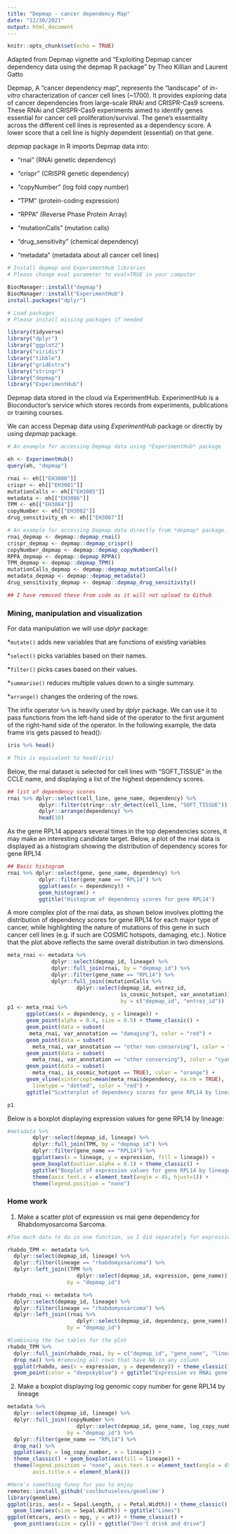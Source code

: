 ```yaml
---
title: "Depmap - cancer dependency Map"
date: "12/30/2021"
output: html_document
---
```


```r
knitr::opts_chunk$set(echo = TRUE)
```

######## Adapted from Depmap vignette and "Exploiting Depmap cancer dependency data using the depmap R package" by Theo Killian and Laurent Gatto

Depmap, A "cancer dependency map", represents the "landscape" of *in-vitro* characterization of cancer cell lines (~1700). It provides exploring data of cancer dependencies from large-scale RNAi and CRISPR-Cas9 screens. These RNAi and CRISPR-Cas9 experiments aimed to identify genes essential for cancer cell proliferation/survival. The gene's essentiality across the different cell lines is represented as a dependency score. A lower score that a cell line is highly dependent (essential) on that gene.


*depmap* package in R imports Depmap data into:

* “rnai” (RNAi genetic dependency)

* “crispr” (CRISPR genetic dependency)

* “copyNumber” (log fold copy number)

* “TPM” (protein-coding expression)

* “RPPA” (Reverse Phase Protein Array)

* “mutationCalls” (mutation calls)

* “drug_sensitivity” (chemical dependency)

* “metadata” (metadata about all cancer cell lines)

```r
# Install depmap and ExperimentHub libraries
# Please change eval parameter to eval=TRUE in your computer

BiocManager::install("depmap")
BiocManager::install("ExperimentHub")
install.packages("dplyr")
```

```r
# Load packages
# Please install missing packages if needed

library(tidyverse)
library("dplyr")
library("ggplot2")
library("viridis")
library("tibble")
library("gridExtra")
library("stringr")
library("depmap")
library("ExperimentHub")
```

Depmap data stored in the cloud via ExperimentHub. ExperimentHub is a Bioconductor's service which stores records from experiments, publications or training courses. 

We can access Depmap data using *ExperimentHub* package or directly by using *depmap* package.

```r
# An example for accessing Depmap data using *ExperimentHub* package 

eh <- ExperimentHub()
query(eh, "depmap")

rnai <- eh[["EH3080"]]
crispr <- eh[["EH3081"]]
mutationCalls <- eh[["EH3085"]]
metadata <- eh[["EH3086"]]
TPM <- eh[["EH3084"]]
copyNumber <- eh[["EH3082"]]
drug_sensitivity_eh <- eh[["EH3087"]]
```

```r
# An example for accessing Depmap data directly from *depmap* package. However, this way is much slower!!! 
rnai_depmap <- depmap::depmap_rnai()
crispr_depmap <- depmap::depmap_crispr()
copyNumber_depmap <- depmap::depmap_copyNumber()
RPPA_depmap <- depmap::depmap_RPPA()
TPM_depmap <- depmap::depmap_TPM()
mutationCalls_depmap <- depmap::depmap_mutationCalls()
metadata_depmap <- depmap::depmap_metadata()
drug_sensitivity_depmap <- depmap::depmap_drug_sensitivity()

## I have removed these from code as it will not upload to Github
```

### Mining, manipulation and visualization

For data manipulation we will use *dplyr* package:

*`mutate()` adds new variables that are functions of existing variables

*`select()` picks variables based on their names.

*`filter()` picks cases based on their values.

*`summarise()` reduces multiple values down to a single summary.

*`arrange()` changes the ordering of the rows.

The infix operator `%>%` is heavily used by *dplyr* package. We can use it to pass functions from the left-hand side of the operator to the first argument of the right-hand side of the operator. In the following example, the data frame iris gets passed to head():

```r
iris %>% head()

# This is equivalent to head(iris)
```

Below, the rnai dataset is selected for cell lines with “SOFT_TISSUE” in the CCLE name, and displaying a list of the highest dependency scores.

```r
## list of dependency scores
rnai %>% dplyr::select(cell_line, gene_name, dependency) %>%
          dplyr::filter(stringr::str_detect(cell_line, "SOFT_TISSUE")) %>%
          dplyr::arrange(dependency) %>%
          head(10)
```

As the gene RPL14 appears several times in the top dependencies scores, it may make an interesting candidate target. Below, a plot of the rnai data is displayed as a histogram showing the distribution of dependency scores for gene RPL14

```r
## Basic histogram
rnai %>% dplyr::select(gene, gene_name, dependency) %>%
          dplyr::filter(gene_name == "RPL14") %>%
          ggplot(aes(x = dependency)) +
          geom_histogram() +
          ggtitle("Histogram of dependency scores for gene RPL14")
```

A more complex plot of the rnai data, as shown below involves plotting the distribution of dependency scores for gene RPL14 for each major type of cancer, while highlighting the nature of mutations of this gene in such cancer cell lines (e.g. if such are COSMIC hotspots, damaging, etc.). Notice that the plot above reflects the same overall distribution in two dimensions.

```r
meta_rnai <- metadata %>%
              dplyr::select(depmap_id, lineage) %>%
              dplyr::full_join(rnai, by = "depmap_id") %>%
              dplyr::filter(gene_name == "RPL14") %>%
              dplyr::full_join((mutationCalls %>%
                      dplyr::select(depmap_id, entrez_id,
                                    is_cosmic_hotspot, var_annotation)),
                                    by = c("depmap_id", "entrez_id"))
p1 <- meta_rnai %>%
      ggplot(aes(x = dependency, y = lineage)) +
      geom_point(alpha = 0.4, size = 0.5) + theme_classic() +
      geom_point(data = subset(
       meta_rnai, var_annotation == "damaging"), color = "red") +
      geom_point(data = subset(
        meta_rnai, var_annotation == "other non-conserving"), color = "blue") +
      geom_point(data = subset(
        meta_rnai, var_annotation == "other conserving"), color = "cyan") +
      geom_point(data = subset(
        meta_rnai, is_cosmic_hotspot == TRUE), color = "orange") +
      geom_vline(xintercept=mean(meta_rnai$dependency, na.rm = TRUE),
        linetype = "dotted", color = "red") +
      ggtitle("Scatterplot of dependency scores for gene RPL14 by lineage")

p1
```


Below is a boxplot displaying expression values for gene RPL14 by lineage:

```r
#metadata %>%
        dplyr::select(depmap_id, lineage) %>%
        dplyr::full_join(TPM, by = "depmap_id") %>%
        dplyr::filter(gene_name == "RPL14") %>%
        ggplot(aes(x = lineage, y = expression, fill = lineage)) +
        geom_boxplot(outlier.alpha = 0.1) + theme_classic() +
        ggtitle("Boxplot of expression values for gene RPL14 by lineage") +
        theme(axis.text.x = element_text(angle = 45, hjust=1)) +
        theme(legend.position = "none")
```

### Home work
1. Make a scatter plot of expression vs rnai gene dependency for Rhabdomyosarcoma Sarcoma.

```r
#Too much data to do in one function, so I did separately for expression and RNAi and then joined them together

rhabdo_TPM <- metadata %>% 
  dplyr::select(depmap_id, lineage) %>%
  dplyr::filter(lineage == "rhabdomyosarcoma") %>%
  dplyr::left_join((TPM %>%
                      dplyr::select(depmap_id, expression, gene_name)),
                   by = "depmap_id")

rhabdo_rnai <- metadata %>% 
  dplyr::select(depmap_id, lineage) %>%
  dplyr::filter(lineage == "rhabdomyosarcoma") %>%
  dplyr::left_join((rnai %>%
                      dplyr::select(depmap_id, dependency, gene_name)),
                   by = "depmap_id")

#Combining the two tables for the plot
rhabdo_TPM %>%
  dplyr::full_join(rhabdo_rnai, by = c("depmap_id", "gene_name", "lineage")) %>%
  drop_na() %>% #removing all rows that have NA in any column
  ggplot(rhabdo, aes(x = expression, y = dependency)) + theme_classic() +
  geom_point(color = "deepskyblue") + ggtitle("Expression vs RNAi gene dependency for rhabdomyosarcoma")
```

2. Make a boxplot displaying log genomic copy number for gene RPL14 by lineage

```r
metadata %>%
  dplyr::select(depmap_id, lineage) %>%
  dplyr::full_join((copyNumber %>%
                      dplyr::select(depmap_id, gene_name, log_copy_number)),
                   by = "depmap_id") %>%
  dplyr::filter(gene_name == "RPL14") %>%
  drop_na() %>%
  ggplot(aes(y = log_copy_number, x = lineage)) + 
  theme_classic() + geom_boxplot(aes(fill = lineage)) +
  theme(legend.position = "none", axis.text.x = element_text(angle = 45, vjust = 1, hjust=1),
        axis.title.x = element_blank())

#Here's something funny for you to enjoy
remotes::install_github('coolbutuseless/geomlime') 
library(geomlime)
ggplot(iris, aes(x = Sepal.Length, y = Petal.Width)) + theme_classic() +
  geom_lime(aes(size = Sepal.Width)) + ggtitle("Limes")
ggplot(mtcars, aes(x = mpg, y = wt)) + theme_classic() +
  geom_pint(aes(size = cyl)) + ggtitle("Don't drink and drive")
```
